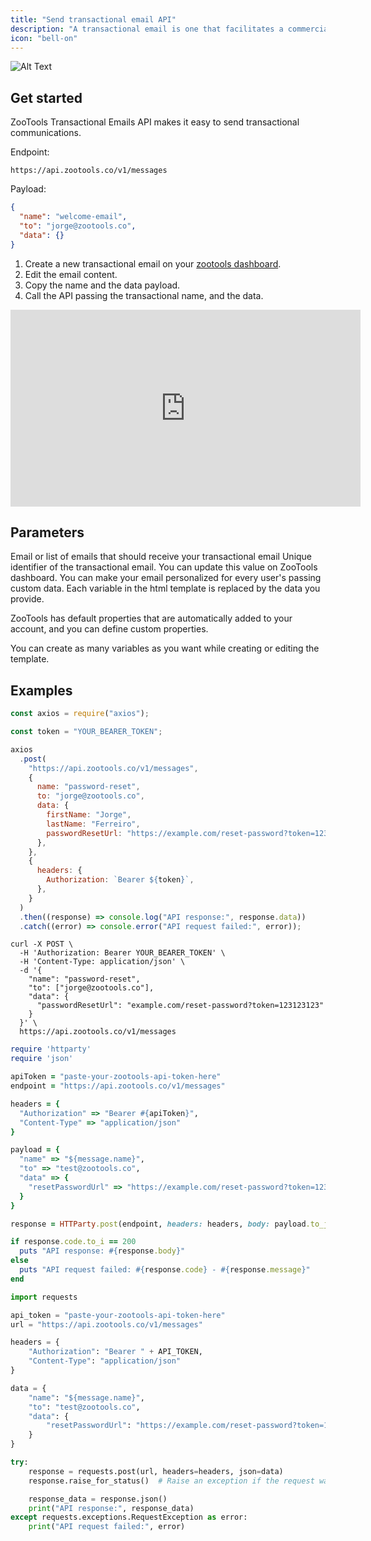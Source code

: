 ```yaml
---
title: "Send transactional email API"
description: "A transactional email is one that facilitates a commercial transaction or relationship or provides an update about an ongoing commercial transaction"
icon: "bell-on"
---
```


![Alt Text](https://github.com/ZooTools/docs/blob/main/images/transactional-api.png?raw=true)

## Get started

ZooTools Transactional Emails API makes it easy to send transactional communications.

Endpoint:

```
https://api.zootools.co/v1/messages
```

Payload:

```json
{
  "name": "welcome-email",
  "to": "jorge@zootools.co",
  "data": {}
}
```

1. Create a new transactional email on your [zootools dashboard](https://app.zootools.co).
2. Edit the email content.
3. Copy the name and the data payload.
4. Call the API passing the transactional name, and the data.

<iframe
  width="560"
  height="315"
  src="https://www.youtube.com/embed/_A1kGGBhwwg"
  title="YouTube video player"
  frameborder="0"
  allow="accelerometer; autoplay; clipboard-write; encrypted-media; gyroscope; picture-in-picture; web-share"
  allowfullscreen
></iframe>

## Parameters

<ResponseField name="to" type="string or array" required>
  Email or list of emails that should receive your transactional email
</ResponseField>

<ResponseField name="name" type="string" required>
  Unique identifier of the transactional email. You can update this value on
  ZooTools dashboard.
</ResponseField>

<ResponseField name="data" type="object">
   You can make your email personalized for every user's passing custom data. Each variable in the html template is replaced by the data you provide.
   
   ZooTools has default properties that are automatically added to your account, and you can define custom properties.

You can create as many variables as you want while creating or editing the template.

</ResponseField>

## Examples

<CodeGroup>

```javascript JavaScript
const axios = require("axios");

const token = "YOUR_BEARER_TOKEN";

axios
  .post(
    "https://api.zootools.co/v1/messages",
    {
      name: "password-reset",
      to: "jorge@zootools.co",
      data: {
        firstName: "Jorge",
        lastName: "Ferreiro",
        passwordResetUrl: "https://example.com/reset-password?token=123123123",
      },
    },
    {
      headers: {
        Authorization: `Bearer ${token}`,
      },
    }
  )
  .then((response) => console.log("API response:", response.data))
  .catch((error) => console.error("API request failed:", error));
```

```curl cURL
curl -X POST \
  -H 'Authorization: Bearer YOUR_BEARER_TOKEN' \
  -H 'Content-Type: application/json' \
  -d '{
    "name": "password-reset",
    "to": ["jorge@zootools.co"],
    "data": {
      "passwordResetUrl": "example.com/reset-password?token=123123123"
    }
  }' \
  https://api.zootools.co/v1/messages
```

```ruby Ruby
require 'httparty'
require 'json'

apiToken = "paste-your-zootools-api-token-here"
endpoint = "https://api.zootools.co/v1/messages"

headers = {
  "Authorization" => "Bearer #{apiToken}",
  "Content-Type" => "application/json"
}

payload = {
  "name" => "${message.name}",
  "to" => "test@zootools.co",
  "data" => {
    "resetPasswordUrl" => "https://example.com/reset-password?token=123123123"
  }
}

response = HTTParty.post(endpoint, headers: headers, body: payload.to_json)

if response.code.to_i == 200
  puts "API response: #{response.body}"
else
  puts "API request failed: #{response.code} - #{response.message}"
end
```

```python python
import requests

api_token = "paste-your-zootools-api-token-here"
url = "https://api.zootools.co/v1/messages"

headers = {
    "Authorization": "Bearer " + API_TOKEN,
    "Content-Type": "application/json"
}

data = {
    "name": "${message.name}",
    "to": "test@zootools.co",
    "data": {
        "resetPasswordUrl": "https://example.com/reset-password?token=123123123"
    }
}

try:
    response = requests.post(url, headers=headers, json=data)
    response.raise_for_status()  # Raise an exception if the request was not successful

    response_data = response.json()
    print("API response:", response_data)
except requests.exceptions.RequestException as error:
    print("API request failed:", error)
```

</CodeGroup>
